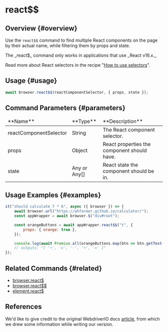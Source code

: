 
# react$$

## Overview {#overview}

Use the `react$$` command to find multiple React components on the page by their actual name, while filtering them by props and state.

<Admonition type="warning">
The _react$_ command only works in applications that use _React v16.x._

Read more about React selectors in the recipe "[How to use selectors][how-to-use-selectors]".

</Admonition>

## Usage {#usage}

```javascript
await browser.react$$(reactComponentSelector, { props, state });
```

## Command Parameters {#parameters}

<table>
<thead>
<tr><td>**Name**</td><td>**Type**</td><td>**Description**</td></tr>
</thead>
<tbody>
<tr><td>reactComponentSelector</td><td>String</td><td>The React component selector.</td></tr>
<tr><td>props</td><td>Object</td><td>React properties the component should have.</td></tr>
<tr><td>state</td><td>Any or Any[]</td><td>React state the component should be in.</td></tr>

</tbody>
</table>

## Usage Examples {#examples}

```javascript
it("should calculate 7 * 6", async ({ browser }) => {
    await browser.url("https://ahfarmer.github.io/calculator/");
    const appWrapper = await browser.$("div#root");

    const orangeButtons = await appWrapper.react$$("t", {
        props: { orange: true },
    });

    console.log(await Promise.all(orangeButtons.map(btn => btn.getText())));
    // outputs: "[ '÷', 'x', '-', '+', '=' ]"
});
```

## Related Commands {#related}

-   [browser.react$](../../browser/reactDollar)
-   [browser.react$$](../../browser/reactDollarDollar)
-   [element.react$](../reactDollar)

## References

We'd like to give credit to the original WebdriverIO docs [article](https://webdriver.io/docs/api/element/react$$), from which we drew some information while writing our version.

[how-to-use-selectors]: https://webdriver.io/docs/selectors
